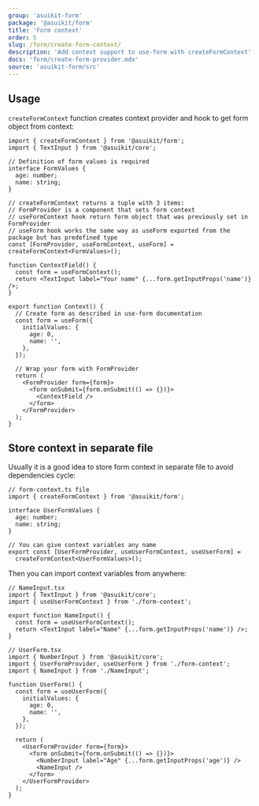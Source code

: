 ```yaml
---
group: 'asuikit-form'
package: '@asuikit/form'
title: 'Form context'
order: 5
slug: /form/create-form-context/
description: 'Add context support to use-form with createFormContext'
docs: 'form/create-form-provider.mdx'
source: 'asuikit-form/src'
---
```


## Usage

`createFormContext` function creates context provider and hook to get form object from context:

```tsx
import { createFormContext } from '@asuikit/form';
import { TextInput } from '@asuikit/core';

// Definition of form values is required
interface FormValues {
  age: number;
  name: string;
}

// createFormContext returns a tuple with 3 items:
// FormProvider is a component that sets form context
// useFormContext hook return form object that was previously set in FormProvider
// useForm hook works the same way as useForm exported from the package but has predefined type
const [FormProvider, useFormContext, useForm] = createFormContext<FormValues>();

function ContextField() {
  const form = useFormContext();
  return <TextInput label="Your name" {...form.getInputProps('name')} />;
}

export function Context() {
  // Create form as described in use-form documentation
  const form = useForm({
    initialValues: {
      age: 0,
      name: '',
    },
  });

  // Wrap your form with FormProvider
  return (
    <FormProvider form={form}>
      <form onSubmit={form.onSubmit(() => {})}>
        <ContextField />
      </form>
    </FormProvider>
  );
}
```

## Store context in separate file

Usually it is a good idea to store form context in separate file to avoid dependencies cycle:

```tsx
// form-context.ts file
import { createFormContext } from '@asuikit/form';

interface UserFormValues {
  age: number;
  name: string;
}

// You can give context variables any name
export const [UserFormProvider, useUserFormContext, useUserForm] =
  createFormContext<UserFormValues>();
```

Then you can import context variables from anywhere:

```tsx
// NameInput.tsx
import { TextInput } from '@asuikit/core';
import { useUserFormContext } from './form-context';

export function NameInput() {
  const form = useUserFormContext();
  return <TextInput label="Name" {...form.getInputProps('name')} />;
}
```

```tsx
// UserForm.tsx
import { NumberInput } from '@asuikit/core';
import { UserFormProvider, useUserForm } from './form-context';
import { NameInput } from './NameInput';

function UserForm() {
  const form = useUserForm({
    initialValues: {
      age: 0,
      name: '',
    },
  });

  return (
    <UserFormProvider form={form}>
      <form onSubmit={form.onSubmit(() => {})}>
        <NumberInput label="Age" {...form.getInputProps('age')} />
        <NameInput />
      </form>
    </UserFormProvider>
  );
}
```
